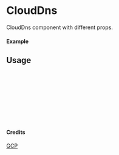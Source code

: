 
<Meta of={CloudDns} title="GCP/CloudDns" />

# CloudDns

CloudDns component with different props.

#### Example

<Canvas of={CloudDns.Primary} />

## Usage

```ts
import { CloudDns } from "yadl-ui";

const Example = () => {
  return (
      <CloudDns />
  );
};

export default Example;
```

#### Credits
[GCP](https://cloud.google.com/icons)
